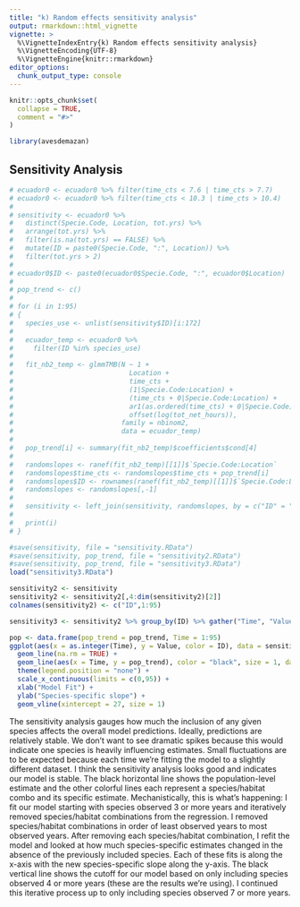 ```yaml
---
title: "k) Random effects sensitivity analysis"
output: rmarkdown::html_vignette
vignette: >
  %\VignetteIndexEntry{k) Random effects sensitivity analysis}
  %\VignetteEncoding{UTF-8}
  %\VignetteEngine{knitr::rmarkdown}
editor_options: 
  chunk_output_type: console
---
```


```r
knitr::opts_chunk$set(
  collapse = TRUE,
  comment = "#>"
)
```

```r
library(avesdemazan)
```


## Sensitivity Analysis

```r
# ecuador0 <- ecuador0 %>% filter(time_cts < 7.6 | time_cts > 7.7)
# ecuador0 <- ecuador0 %>% filter(time_cts < 10.3 | time_cts > 10.4)
# 
# sensitivity <- ecuador0 %>%
#   distinct(Specie.Code, Location, tot.yrs) %>%
#   arrange(tot.yrs) %>%
#   filter(is.na(tot.yrs) == FALSE) %>%
#   mutate(ID = paste0(Specie.Code, ":", Location)) %>%
#   filter(tot.yrs > 2)
# 
# ecuador0$ID <- paste0(ecuador0$Specie.Code, ":", ecuador0$Location)
# 
# pop_trend <- c()
# 
# for (i in 1:95)
# {
#   species_use <- unlist(sensitivity$ID)[i:172]
# 
#   ecuador_temp <- ecuador0 %>%
#     filter(ID %in% species_use)
# 
#   fit_nb2_temp <- glmmTMB(N ~ 1 +                                         # Null
#                             Location +                                    # Location
#                             time_cts +                                    # Continuous time variable
#                             (1|Specie.Code:Location) +                    # Species-level intercept
#                             (time_cts + 0|Specie.Code:Location) +         # Species-level slopes
#                             ar1(as.ordered(time_cts) + 0|Specie.Code) +   # Autocorrelation across time
#                             offset(log(tot_net_hours)),                   # Offset effort
#                           family = nbinom2,
#                           data = ecuador_temp)
# 
#   pop_trend[i] <- summary(fit_nb2_temp)$coefficients$cond[4]
# 
#   randomslopes <- ranef(fit_nb2_temp)[[1]]$`Specie.Code:Location`
#   randomslopes$time_cts <- randomslopes$time_cts + pop_trend[i]
#   randomslopes$ID <- rownames(ranef(fit_nb2_temp)[[1]]$`Specie.Code:Location`)
#   randomslopes <- randomslopes[,-1]
# 
#   sensitivity <- left_join(sensitivity, randomslopes, by = c("ID" = "ID"))
# 
#   print(i)
# }

#save(sensitivity, file = "sensitivity.RData")
#save(sensitivity, pop_trend, file = "sensitivity2.RData")
#save(sensitivity, pop_trend, file = "sensitivity3.RData")
load("sensitivity3.RData")

sensitivity2 <- sensitivity
sensitivity2 <- sensitivity2[,4:dim(sensitivity2)[2]]
colnames(sensitivity2) <- c("ID",1:95)

sensitivity3 <- sensitivity2 %>% group_by(ID) %>% gather("Time", "Value", 2:96)

pop <- data.frame(pop_trend = pop_trend, Time = 1:95)
ggplot(aes(x = as.integer(Time), y = Value, color = ID), data = sensitivity3) +
  geom_line(na.rm = TRUE) +
  geom_line(aes(x = Time, y = pop_trend), color = "black", size = 1, data = pop) +
  theme(legend.position = "none") +
  scale_x_continuous(limits = c(0,95)) +
  xlab("Model Fit") +
  ylab("Species-specific slope") +
  geom_vline(xintercept = 27, size = 1)
```

The sensitivity analysis gauges how much the inclusion of any given species affects the overall model predictions. Ideally, predictions are relatively stable. We don't want to see dramatic spikes because this would indicate one species is heavily influencing estimates. Small fluctuations are to be expected because each time we're fitting the model to a slightly different dataset. I think the sensitivity analysis looks good and indicates our model is stable. The black horizontal line shows the population-level estimate and the other colorful lines each represent a species/habitat combo and its specific estimate. Mechanistically, this is what's happening: I fit our model starting with species observed 3 or more years and iteratively removed species/habitat combinations from the regression. I removed species/habitat combinations in order of least observed years to most observed years. After removing each species/habitat combination, I refit the model and looked at how much species-specific estimates changed in the absence of the previously included species. Each of these fits is along the x-axis with the new species-specific slope along the y-axis. The black vertical line shows the cutoff for our model based on only including species observed 4 or more years (these are the results we're using). I continued this iterative process up to only including species observed 7 or more years. 

